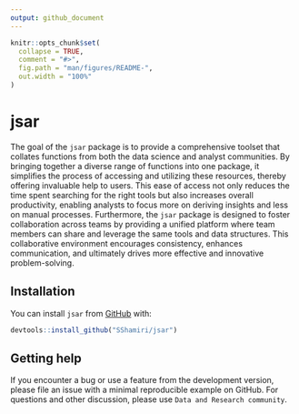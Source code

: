 ```yaml
---
output: github_document
---
```


<!-- README.md is generated from README.Rmd. Please edit that file -->

```r
knitr::opts_chunk$set(
  collapse = TRUE,
  comment = "#>",
  fig.path = "man/figures/README-",
  out.width = "100%"
)
```

# jsar

<!-- badges: start -->
<!-- badges: end -->

The goal of the `jsar` package is to provide a comprehensive toolset that collates functions from both the data science and analyst communities. By bringing together a diverse range of functions into one package, it simplifies the process of accessing and utilizing these resources, thereby offering invaluable help to users. This ease of access not only reduces the time spent searching for the right tools but also increases overall productivity, enabling analysts to focus more on deriving insights and less on manual processes. Furthermore, the `jsar` package is designed to foster collaboration across teams by providing a unified platform where team members can share and leverage the same tools and data structures. This collaborative environment encourages consistency, enhances communication, and ultimately drives more effective and innovative problem-solving.

## Installation

You can install `jsar` from [GitHub](https://github.com) with:

``` r
devtools::install_github("SShamiri/jsar")
```
## Getting help
If you encounter a bug or use a feature from the development version, please file an issue with a minimal reproducible example on GitHub. For questions and other discussion, please use `Data and Research community`. 
